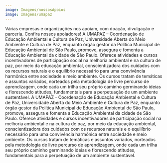 ```yaml
---
image: Imagens/nossosApoios
image: Imagens/umapaz
---
```

Várias empresas e organizações nos apoiam, com doação, divulgação e parceria. Confira nossos apoiadores!
A UMAPAZ – Coordenação de Educação Ambiental e Cultura de Paz, Universidade Aberta do Meio Ambiente e Cultura de Paz, enquanto órgão gestor da Política Municipal de Educação Ambiental de São Paulo, promove, assegura e fomenta a Educação Ambiental da cidade de São Paulo. Oferece atividades e cursos incentivadores de participação social na melhoria ambiental e na cultura de paz, por meio da educação ambiental, conscientizadora dos cuidados com os recursos naturais e o equilíbrio necessário para uma convivência harmônica entre sociedade e meio ambiente. Os cursos tratam de temáticas e assuntos variados, norteados pela metodologia de livre percurso de aprendizagem, onde cada um trilha seu próprio caminho germinando ideias e florescendo atitudes, fundamentais para a perpetuação de um ambiente sustentável. A UMAPAZ - Coordenação de Educação Ambiental e Cultura de Paz, Universidade Aberta do Meio Ambiente e Cultura de Paz, enquanto órgão gestor da Política Municipal de Educação Ambiental de São Paulo, promove, assegura e fomenta a Educação Ambiental da cidade de São Paulo. Oferece atividades e cursos incentivadores de participação social na melhoria ambiental e na cultura de paz, por meio da educação ambiental, conscientizadora dos cuidados com os recursos naturais e o equilíbrio necessário para uma convivência harmônica entre sociedade e meio ambiente. Os cursos tratam de temáticas e assuntos variados, norteados pela metodologia de livre percurso de aprendizagem, onde cada um trilha seu próprio caminho germinando ideias e florescendo atitudes, fundamentais para a perpetuação de um ambiente sustentável.